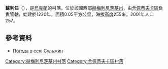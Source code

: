 {{coord|49|58|21|N|27|2|20|E|scale:100000|display=title}}

'''蘇利任'''（{{lang-uk|Сульжин}}），是[[烏克蘭|烏克蘭]]的村落，位於該國西部[[赫梅利尼茨基州|赫梅利尼茨基州]]，由[[舍佩蒂夫卡區|舍佩蒂夫卡區]]負責管轄，始建於1220年，面積0.05平方公里，海拔高度255米，2001年人口257。

==參考資料==
* [http://weather.in.ua/ua/hmel'nickaja/25521 Погода в селі Сульжин] {{Wayback|url=http://weather.in.ua/ua/hmel'nickaja/25521 |date=20111220085032 }}

{{DEFAULTSORT:Сульжин}}
[[Category:赫梅利尼茨基州村落|Category:赫梅利尼茨基州村落]]
[[Category:舍佩蒂夫卡區村落|Category:舍佩蒂夫卡區村落]]


{{Khmelnytskyi-geo-stub}}